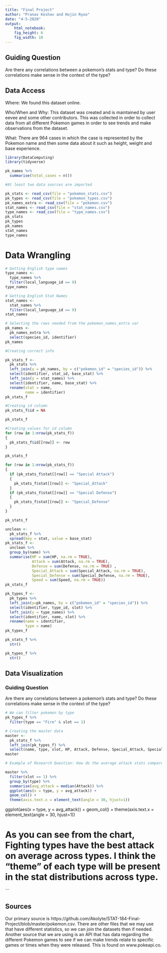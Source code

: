```yaml
---
title: "Final Project"
author: "Pranav Keshav and Hojin Ryoo"
date: "4-5-2020"
output: 
    html_notebook:
    fig_height: 6
    fig_width: 10
---
```


## Guiding Question

Are there any correlations between a pokemon's stats and type? Do these correlations make sense in the context of the type? 


## Data Access

Where: We found this dataset online. 

Who/When and Why: This dataset was created and is maintained by user eevee and some other contributors. This was collected in order to collect data from all different Pokemon games in order to see trends and make observations from the dataset. 

What: There are 964 cases in which the case is represented by the Pokemon name and then some data about it such as height, weight and base experience.

```r
library(DataComputing)
library(tidyverse)
```

```r
pk_names %>%
  summarise(total_cases = n())
```

```r
#At least two data sources are imported

pk_stats <- read_csv(file = "pokemon_stats.csv")
pk_types <- read_csv(file = "pokemon_types.csv")
pk_names_extra <- read_csv(file = "pokemon.csv")
stat_names <- read_csv(file = "stat_names.csv")
type_names <- read_csv(file = "type_names.csv")
pk_stats
pk_types
pk_names
stat_names
type_names
```

# Data Wrangling

```r
# Getting English type names
type_names <-
  type_names %>%
  filter(local_language_id == 9)
type_names
```

```r
# Getting English Stat Names
stat_names <-
  stat_names %>%
  filter(local_language_id == 9)
stat_names
```

```r
# Selecting the rows needed from the pokemon_names_extra var
pk_names <-
  pk_names_extra %>%
  select(species_id, identifier)
pk_names
```

```r
#Creating correct info

pk_stats_f <-
  pk_stats %>%
  left_join(y = pk_names, by = c("pokemon_id" = "species_id")) %>%
  select(identifier, stat_id, base_stat) %>%
  left_join(y = stat_names) %>%
  select(identifier, name, base_stat) %>%
  rename(stat = name, 
         name = identifier)
pk_stats_f
```

```r
#Creating id column
pk_stats_f$id = NA

pk_stats_f
```

```r
#Creating values for id column
for (row in 1:nrow(pk_stats_f)) 
{
  pk_stats_f$id[[row]] <- row
}

pk_stats_f
```

```r
for (row in 1:nrow(pk_stats_f))
{
  if (pk_stats_f$stat[[row]] == "Special Attack")
  {
    pk_stats_f$stat[[row]] <- "Special_Attack"
  }
  if (pk_stats_f$stat[[row]] == "Special Defense")
  {
    pk_stats_f$stat[[row]] <- "Special_Defense"
  }
}

pk_stats_f
```


```r
unclean <-
  pk_stats_f %>%
  spread(key = stat, value = base_stat)
pk_stats_f <-
  unclean %>%
  group_by(name) %>%
  summarise(HP = sum(HP, na.rm = TRUE), 
            Attack = sum(Attack, na.rm = TRUE),
            Defense = sum(Defense, na.rm = TRUE) ,
            Special_Attack = sum(Special_Attack, na.rm = TRUE),
            Special_Defense = sum(Special_Defense, na.rm = TRUE),
            Speed = sum(Speed, na.rm = TRUE))
pk_stats_f
```

```r
pk_types_f <-
  pk_types %>%
  left_join(y=pk_names, by = c("pokemon_id" = "species_id")) %>%
  select(identifier, type_id, slot) %>%
  left_join(y = type_names) %>%
  select(identifier, name, slot) %>%
  rename(name = identifier, 
         type = name)
pk_types_f
```

```r
pk_stats_f %>%
  str()
```

```r
pk_types_f %>%
  str()
```

## Data Visualization

### Guiding Question

Are there any correlations between a pokemon's stats and type? Do these correlations make sense in the context of the type? 

```r
# We can filter pokemon by type
pk_types_f %>%
  filter(type == "Fire" & slot == 1)
```

```r
# Creating the master data
master <-
  pk_stats_f %>%
  left_join(pk_types_f) %>%
  select(name, type, slot, HP, Attack, Defense, Special_Attack, Special_Defense, Speed)
master
```

```r
# Example of Research Question: How do the average attack stats compare across types?

master %>%
  filter(slot == 1) %>%
  group_by(type) %>%
  summarise(avg_attack = median(Attack)) %>%
  ggplot(aes(x = type, y = avg_attack)) + 
  geom_col() + 
  theme(axis.text.x = element_text(angle = 30, hjust=1))
```
  ggplot(aes(x = type, y = avg_attack)) + 
  geom_col() + 
  theme(axis.text.x = element_text(angle = 30, hjust=1))

# As you can see from the chart, Fighting types have the best attack on average across types. I think the "theme" of each type will be present in the stat distributions across type. 
```

## Sources

Our primary source is https://github.com/Akolyte/STAT-184-Final-Project/blob/master/pokemon.csv. There are other files that we may use that have different statistics, so we can join the datasets then if needed.
Another source that we are using is an API that has data regarding the different Pokemon games to see if we can make trends relate to specific games or times when they were released. This is found on www.pokeapi.co.
